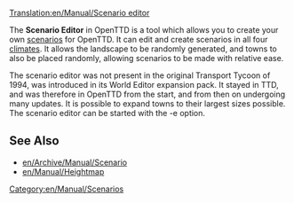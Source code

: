 [[Translation:en/Manual/Scenario editor]]
{{en/Manual/Navigation}}

The '''Scenario Editor''' in OpenTTD is a tool which allows you to create your own [[en/Archive/Manual/Scenario|scenarios]] for OpenTTD. It can edit and create scenarios in all four [[en/Manual/Climates|climates]]. It allows the landscape to be randomly generated, and towns to also be placed randomly, allowing scenarios to be made with relative ease. 

The scenario editor was not present in the original Transport Tycoon of 1994, was introduced in its World Editor expansion pack. It stayed in TTD, and was therefore in OpenTTD from the start, and from then on undergoing many updates. It is possible to expand towns to their largest sizes possible. The scenario editor can be started with the -e option.

==See Also==
* [[en/Archive/Manual/Scenario]]
* [[en/Manual/Heightmap]]

[[Category:en/Manual/Scenarios]]